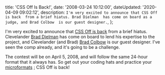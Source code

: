 

  title: 'CSS Off Is Back!',
  date: '2008-03-24 10:12:00',
  dateUpdated: '2020-04-09 09:02:12',
  description: `I'm very excited to announce that CSS Off is back  from a brief hiatus. Brad Dielman  has come on board as a judge, and Brad Colbow  is our guest designer.`,
};

I'm very excited to announce that [CSS Off is back](http://cssoff.com/2008/03/20/next-contest-is-april-4-2008/) from a brief hiatus. Clevelander [Brad Dielman](braddielman.com 'Brad Dielman') has come on board to lend his expertise to the project, and Clevelander (and Brad) [Brad Colbow](http://bradcolbow.com 'Brad Colbow') is our guest designer. I've seen the comp already, and it's going to be a challenge.

The contest will be on April 5, 2008, and will follow the same 24-hour format that it always has. So get out your coding hats and practice your [microformats](http://microformats.org/ 'microformats.org') ; CSS Off is back!
